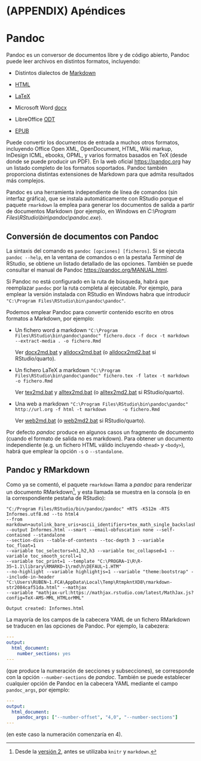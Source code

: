 # (APPENDIX) Apéndices {-} 

# Pandoc {#pandoc}

Pandoc es un conversor de documentos libre y de código abierto, 
Pandoc puede leer archivos en distintos formatos, incluyendo:

- Distintos dialectos de [Markdown](http://daringfireball.net/projects/markdown/)

- [HTML](http://www.w3.org/TR/html40/)

- [LaTeX](http://www.latex-project.org/)

- Microsoft Word [docx](https://en.wikipedia.org/wiki/Office_Open_XML)

- LibreOffice [ODT](http://en.wikipedia.org/wiki/OpenDocument)

- [EPUB](http://en.wikipedia.org/wiki/EPUB)

Puede convertir los documentos de entrada a muchos otros formatos, incluyendo Office Open XML, OpenDocument, HTML, Wiki markup, InDesign ICML, ebooks, OPML, y varios formatos basados en TeX (desde donde se puede producir un PDF).
En la web oficial <https://pandoc.org> hay un listado completo de los formatos soportados. 
Pandoc también proporciona distintas extensiones de Markdown para que admita resultados más complejos.

Pandoc es una herramienta independiente de línea de comandos (sin interfaz gráfica), que se instala automáticamente con RStudio porque el paquete `rmarkdown` la emplea para generar los documentos de salida a partir de documentos Markdown
(por ejemplo, en Windows en *C:\\Program Files\\RStudio\\bin\\pandoc\\pandoc.exe*).

## Conversión de documentos con Pandoc {#conversion}

La sintaxis del comando es `pandoc [opciones] [ficheros]`. Si se ejecuta `pandoc --help`, 
en la ventana de comandos o en la pestaña *Terminal* de RStudio, se obtiene un listado detallado de las opciones. 
También se puede consultar el manual de Pandoc <https://pandoc.org/MANUAL.html>.

Si Pandoc no está configurado en la ruta de búsqueda, habrá que reemplazar `pandoc` por la ruta completa al ejecutable.
Por ejemplo, para emplear la versión instalada con RStudio en Windows habra que introducir `"C:\Program Files\RStudio\bin\pandoc\pandoc"`.

Podemos emplear Pandoc para convertir contenido escrito en otros formatos a Markdown, por ejemplo:

*   Un fichero word a markdown
    ```
    "C:\Program Files\RStudio\bin\pandoc\pandoc" fichero.docx -f docx -t markdown 
    --extract-media . -o fichero.Rmd 
    ```
    
    Ver [docx2md.bat](ejemplos/rmarkdown/docx2md.bat) y [alldocx2md.bat](ejemplos/rmarkdown/alldocx2md.bat) (o [alldocx2md2.bat](ejemplos/rmarkdown/alldocx2md2.bat) si RStudio/quarto).

*   Un fichero LaTeX a markdown
    ```
    "C:\Program Files\RStudio\bin\pandoc\pandoc" fichero.tex -f latex -t markdown 
    -o fichero.Rmd 
    ```
    
    Ver [tex2md.bat](ejemplos/rmarkdown/tex2md.bat) y [alltex2md.bat](ejemplos/rmarkdown/alltex2md.bat) (o [alltex2md2.bat](ejemplos/rmarkdown/alltex2md2.bat) si RStudio/quarto).

*   Una web a markdown
    ```
    "C:\Program Files\RStudio\bin\pandoc\pandoc" http://url.org -f html -t markdown 
    -o fichero.Rmd
    ```

     Ver [web2md.bat](ejemplos/rmarkdown/web2md.bat) (o [web2md2.bat](ejemplos/rmarkdown/web2md2.bat) si RStudio/quarto).

Por defecto *pandoc* produce en algunos casos un fragmento de documento 
(cuando el formato de salida no es markdown). 
Para obtener un documento independiente (e.g. un fichero HTML válido incluyendo `<head>` y `<body>`), 
habrá que emplear la opción `-s` o `--standalone`.
  
## Pandoc y RMarkdown

Como ya se comentó, el paquete `rmarkdown` llama a *pandoc* para renderizar un documento 
RMarkdown^[Desde la [versión 2](https://blog.rstudio.org/2014/06/18/r-markdown-v2/), 
antes se utilizaba `knitr` y `markdown`.], y esta llamada se muestra en la consola 
(o en la correspondiente pestaña de RStudio):

```
"C:/Program Files/RStudio/bin/pandoc/pandoc" +RTS -K512m -RTS Informes.utf8.md --to html4 
--from markdown+autolink_bare_uris+ascii_identifiers+tex_math_single_backslash 
--output Informes.html --smart --email-obfuscation none --self-contained --standalone 
--section-divs --table-of-contents --toc-depth 3 --variable toc_float=1 
--variable toc_selectors=h1,h2,h3 --variable toc_collapsed=1 --variable toc_smooth_scroll=1 
--variable toc_print=1 --template "C:\PROGRA~1\R\R-35~1.1\library\RMARKD~1\rmd\h\DEFAUL~1.HTM"
--no-highlight --variable highlightjs=1 --variable "theme:bootstrap" --include-in-header
"C:\Users\RUBEN~1.FCA\AppData\Local\Temp\RtmpkntXD8\rmarkdown-str2084caf51da.html" --mathjax 
--variable "mathjax-url:https://mathjax.rstudio.com/latest/MathJax.js?config=TeX-AMS-MML_HTMLorMML"

Output created: Informes.html
```
La mayoría de los campos de la cabecera YAML de un fichero RMarkdown se traducen en las opciones de Pandoc.
Por ejemplo, la cabezera:
```yaml
---
output:
  html_document:
    number_sections: yes      
---
```
(que produce la numeración de secciones y subsecciones), 
se corresponde con la opción `--number-sections` de *pandoc*.
También se puede establecer cualquier opción de Pandoc en la cabecera YAML 
mediante el campo `pandoc_args`, por ejemplo:
```yaml
---
output:
  html_document: 
    pandoc_args: ["--number-offset", "4,0", "--number-sections"]      
---
```
(en este caso la numeración comenzaría en 4).
